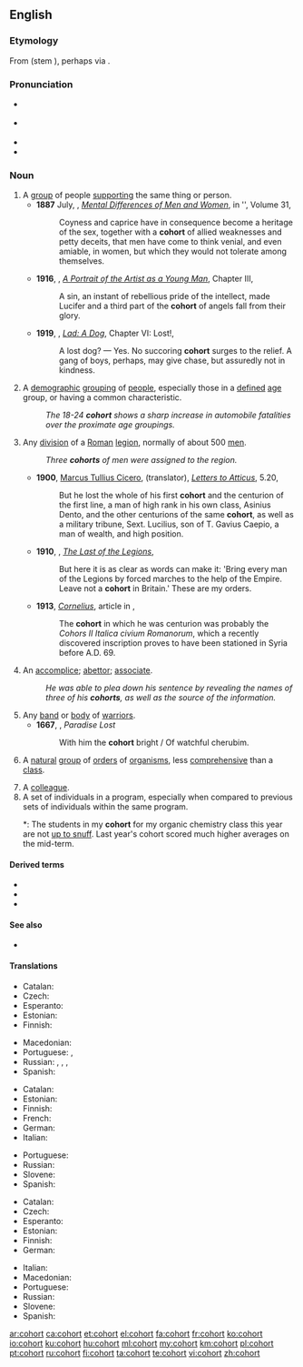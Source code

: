 ==English==
{{was wotd|2011|September|1}}
{{wikipedia}}

===Etymology===
{{PIE root|en|ǵʰer}}
From {{etyl|la|en}} {{m|la|cohors}} (stem {{m|la||cohort-}}), perhaps via {{etyl|fro|en}} {{m|fro|cohorte}}.

===Pronunciation===
* {{a|UK}} {{IPA|/ˈkəʊ.hɔː(ɹ)t/|lang=en}}
* {{a|US}} {{IPA|/ˈkoʊ̯.hɔɹt/|lang=en}}
* {{audio|en-us-cohort.ogg|Audio (US)|lang=en}}
* {{hyphenation|co|hort|lang=en}}

===Noun===
{{en-noun}}

# A [[group]] of people [[support]]ing the same thing or person.
#* '''1887''' July, {{w|George Romanes|George John Romanes}}, ''[[s:Popular Science Monthly/Volume 31/July 1887/Mental Differences of Men and Women|Mental Differences of Men and Women]]'', in {{w|Popular Science Monthly}}'', Volume 31,
#*: Coyness and caprice have in consequence become a heritage of the sex, together with a '''cohort''' of allied weaknesses and petty deceits, that men have come to think venial, and even amiable, in women, but which they would not tolerate among themselves.
#* '''1916''', {{w|James Joyce}}, ''[[s:A Portrait of the Artist as a Young Man/Chapter 3|A Portrait of the Artist as a Young Man]]'', Chapter III,
#*: A sin, an instant of rebellious pride of the intellect, made Lucifer and a third part of the '''cohort''' of angels fall from their glory.
#* '''1919''', {{w|Albert Payson Terhune}}, ''[[s:Lad, A Dog/Chapter VI|Lad: A Dog]]'', Chapter VI: Lost!,
#*: A lost dog? — Yes. No succoring '''cohort''' surges to the relief. A gang of boys, perhaps, may give chase, but assuredly not in kindness.
# {{lb|en|statistics}} A [[demographic]] [[grouping]] of [[people]], especially those in a [[defined]] [[age]] group, or having a common characteristic.
#: ''The 18-24 '''cohort''' shows a sharp increase in automobile fatalities over the proximate age groupings.''
# {{lb|en|military|history}} Any [[division]] of a [[Roman]] [[legion]], normally of about 500 [[men]].
#: ''Three '''cohorts''' of men were assigned to the region.''
#* '''1900''', [[w:Cicero|Marcus Tullius Cicero]], {{w|Evelyn Shirley Shuckburgh|Evelyn Shuckburgh}} (translator), ''[[s:Letters to Atticus/5.20|Letters to Atticus]]'', 5.20,
#*: But he lost the whole of his first '''cohort''' and the centurion of the first line, a man of high rank in his own class, Asinius Dento, and the other centurions of the same '''cohort''', as well as a military tribune, Sext. Lucilius, son of T. Gavius Caepio, a man of wealth, and high position.
#* '''1910''', ''{{w|Arthur Conan Doyle}}'', ''[[s:The Last of the Legions|The Last of the Legions]]'',
#*: But here it is as clear as words can make it: 'Bring every man of the Legions by forced marches to the help of the Empire. Leave not a '''cohort''' in Britain.' These are my orders.
#* '''1913''', ''[[s:Catholic Encyclopedia (1913)/Cornelius|Cornelius]]'', article in ''{{w|Catholic Encyclopedia}}'',
#*: The '''cohort''' in which he was centurion was probably the ''Cohors II Italica civium Romanorum'', which a recently discovered inscription proves to have been stationed in Syria before A.D. 69.
# An [[accomplice]]; [[abettor]]; [[associate]].
#: ''He was able to plea down his sentence by revealing the names of three of his '''cohorts''', as well as the source of the information.''
# Any [[band]] or [[body]] of [[warrior]]s.
#* '''1667''', {{w|John Milton}}, ''Paradise Lost''
#*: With him the '''cohort''' bright / Of watchful cherubim.
# {{lb|en|taxonomy}} A [[natural]] [[group]] of [[order]]s of [[organism]]s, less [[comprehensive]] than a [[class]].
# A [[colleague]].
# A set of individuals in a program, especially when compared to previous sets of individuals within the same program.
#*: The students in my '''cohort''' for my organic chemistry class this year are not [[up to snuff]]. Last year's cohort scored much higher averages on the mid-term.

{{rfex}}

====Derived terms====
* {{l|en|infracohort}}
* {{l|en|subcohort}}
* {{l|en|supercohort}}

====See also====
* {{l|en|cahoots}}

====Translations====
{{trans-top|group of people supporting the same thing or person}}
* Catalan: {{t+|ca|cohort}}
* Czech: {{t|cs|kohorta|f}}
* Esperanto: {{t|eo|kohorto}}
* Estonian: {{t+|et|kohort}}
* Finnish: {{t+|fi|joukko}}
{{trans-mid}}
* Macedonian: {{t|mk|истомисле́ници|m-p}}
* Portuguese: {{t|pt|seguidores|m-p}}, {{t|pt|seguidoras|f-p}}
* Russian: {{t+|ru|коллекти́в|m}}, {{t+|ru|гру́ппа|f}}, {{t+|ru|компа́ния|f}}, {{t+|ru|кого́рта|f}}
* Spanish: {{t+|es|seguidor|alt=seguidores|m-p}}
{{trans-bottom}}

{{trans-top|demographic grouping of people}}
* Catalan: {{t+|ca|cohort}}
* Estonian: {{t+|et|kohort}}
* Finnish: {{t+|fi|kohortti}}
* French: {{t+|fr|cohorte}}
* German: {{t+|de|Kohorte|f}}
* Italian: {{t+|it|coorte}}
{{trans-mid}}
* Portuguese: {{t+|pt|coorte}}
* Russian: {{t+|ru|кого́рта|f}}
* Slovene: {{t|sl|kohorta|f}}
* Spanish: {{t|es|cohorte|f}}
{{trans-bottom}}

{{trans-top|division of Roman legion}}
* Catalan: {{t+|ca|cohort}}
* Czech: {{t|cs|kohorta|f}}
* Esperanto: {{t|eo|kohorto}}
* Estonian: {{t+|et|kohort}}
* Finnish: {{t+|fi|kohortti}}
* German: {{t+|de|Kohorte|f}}
{{trans-mid}}
* Italian: {{t+|it|coorte}}
* Macedonian: {{t|mk|ко́хорт|m}}
* Portuguese: {{t+|pt|coorte|f}}
* Russian: {{t+|ru|кого́рта|f}}
* Slovene: {{t|sl|kohorta|f}}
* Spanish: {{t|es|cohorte}}
{{trans-bottom}}

{{trans-see|accomplice}}

{{trans-see|associate}}

{{trans-see|abettor}}

{{trans-see|colleague}}

[[ar:cohort]]
[[ca:cohort]]
[[et:cohort]]
[[el:cohort]]
[[fa:cohort]]
[[fr:cohort]]
[[ko:cohort]]
[[io:cohort]]
[[ku:cohort]]
[[hu:cohort]]
[[ml:cohort]]
[[my:cohort]]
[[km:cohort]]
[[pl:cohort]]
[[pt:cohort]]
[[ru:cohort]]
[[fi:cohort]]
[[ta:cohort]]
[[te:cohort]]
[[vi:cohort]]
[[zh:cohort]]